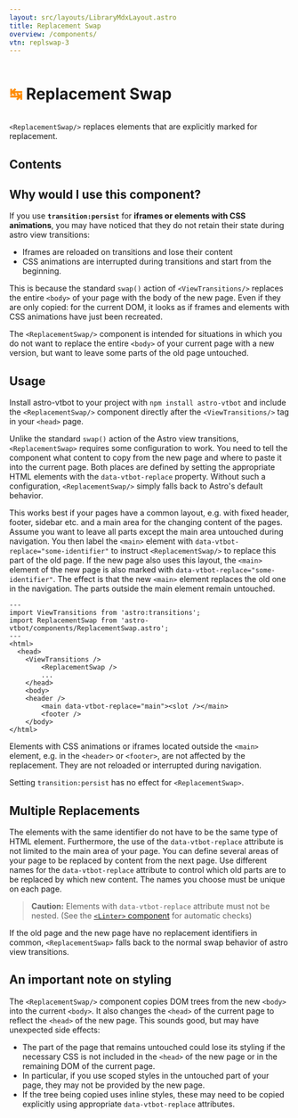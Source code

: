 ```yaml
---
layout: src/layouts/LibraryMdxLayout.astro
title: Replacement Swap
overview: /components/
vtn: replswap-3
---
```


<h1 style="display: inline-block; view-transition-name: replswap-1"><span style="display:inline-block; view-transition-name:replswap-2; color: darkorange">↹</span> Replacement Swap</h1>



`<ReplacementSwap/>` replaces elements that are explicitly marked for replacement.

## Contents

## Why would I use this component?

If you use **`transition:persist`** for **iframes or elements with CSS animations**, you may have noticed that they do not retain their state during astro view transitions:

* Iframes are reloaded on transitions and lose their content
* CSS animations are interrupted during transitions and start from the beginning.

This is because the standard `swap()` action of `<ViewTransitions/>` replaces the entire `<body>` of your page with the body of the new page. Even if they are only copied: for the current DOM, it looks as if frames and elements with CSS animations have just been recreated. 

The `<ReplacementSwap/>` component is intended for situations in which you do not want to replace the entire `<body>` of your current page with a new version, but want to leave some parts of the old page untouched.

## Usage 

Install astro-vtbot to your project with `npm install astro-vtbot` and include the `<ReplacementSwap/>` component directly after the `<ViewTransitions/>` tag in your `<head>` page.

Unlike the standard `swap()` action of the Astro view transitions, `<ReplacementSwap>` requires some configuration to work.  You need to tell the component what content to copy from the new page and where to paste it into the current page. Both places are defined by setting the appropriate HTML elements with the `data-vtbot-replace` property. Without such a configuration, `<ReplacementSwap/>` simply falls back to Astro's default behavior.


This works best if your pages have a common layout, e.g. with fixed header, footer, sidebar etc. and a main area for the changing content of the pages. Assume you want to leave all parts except the main area untouched during navigation. You then label the `<main>` element with `data-vtbot-replace="some-identifier"` to instruct `<ReplacementSwap/>` to replace this part of the old page. If the new page also uses this layout, the `<main>` element of the new page is also marked with `data-vtbot-replace="some-identifier"`. The effect is that the new `<main>` element replaces the old one in the navigation. The parts outside the main element remain untouched.

```astro title="Layout.astro" {3, 8, 13}
---
import ViewTransitions from 'astro:transitions';
import ReplacementSwap from 'astro-vtbot/components/ReplacementSwap.astro';
---
<html>
  <head>
    <ViewTransitions />
		<ReplacementSwap />
		...
	</head>
	<body>
    <header />
		<main data-vtbot-replace="main"><slot /></main>
		<footer />
	</body>
</html>
```

Elements with CSS animations or iframes located outside the `<main>` element, e.g. in the `<header>` or `<footer>`,  are not affected by the replacement. They are not reloaded or interrupted during navigation. 

Setting `transition:persist` has no effect for `<ReplacementSwap>`.

## Multiple Replacements
The elements with the same identifier do not have to be the same type of HTML element. Furthermore, the use of the `data-vtbot-replace` attribute is not limited to the main area of your page. You can define several areas of your page to be replaced by content from the next page. Use different names for the `data-vtbot-replace` attribute to control which old parts are to be replaced by which new content. The names you choose must be unique on each page.


> **Caution:** Elements with `data-vtbot-replace` attribute must not be nested. (See the [`<Linter>` component](/library/Linter/) for automatic checks)



If the old page and the new page have no replacement identifiers in common, `<ReplacementSwap>` falls back to the normal swap behavior of astro view transitions. 

## An important note on styling

The `<ReplacementSwap/>` component copies DOM trees from the new `<body>` into the current `<body>`. It also changes the `<head>` of the current page to reflect the `<head>` of the new page. This sounds good, but may have unexpected side effects:

* The part of the page that remains untouched could lose its styling if the necessary CSS is not included in the `<head>` of the new page or in the remaining DOM of the current page.
* In particular, if you use scoped styles in the untouched part of your page, they may not be provided by the new page.
* If the tree being copied uses inline styles, these may need to be copied explicitly using appropriate `data-vtbot-replace` attributes.
